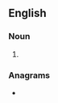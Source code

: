 ==English==

===Noun===
{{head|en|noun form}}

# {{plural of|en|melic}}

===Anagrams===
* {{anagrams|en|a=ceilms|climes}}